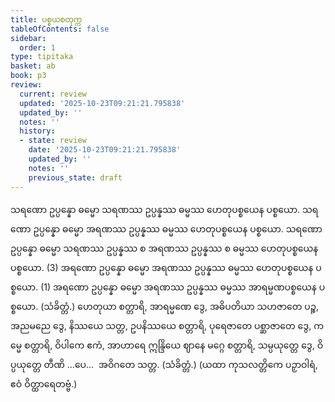 ```yaml
---
title: ပစ္စယစတုက္က
tableOfContents: false
sidebar:
  order: 1
type: tipitaka
basket: ab
book: p3
review:
  current: review
  updated: '2025-10-23T09:21:21.795838'
  updated_by: ''
  notes: ''
  history:
  - state: review
    date: '2025-10-23T09:21:21.795838'
    updated_by: ''
    notes: ''
    previous_state: draft
---
```



<ReviewStatus review={frontmatter.review} showDetails={true} />

<HypothesisAnnotation frontmatter={frontmatter} />

<DynamicBreadcrumb />

<Division number="58" book="p3" e="ch" v="39" p="461">

<Paragraph number="2724" book="p3">
သရဏော ဥပ္ပန္နော ဓမ္မော သရဏဿ ဥပ္ပန္နဿ ဓမ္မဿ ဟေတုပစ္စယေန ပစ္စယော. သရဏော ဥပ္ပန္နော ဓမ္မော အရဏဿ ဥပ္ပန္နဿ ဓမ္မဿ ဟေတုပစ္စယေန ပစ္စယော. သရဏော ဥပ္ပန္နော ဓမ္မော သရဏဿ ဥပ္ပန္နဿ စ အရဏဿ ဥပ္ပန္နဿ စ ဓမ္မဿ ဟေတုပစ္စယေန ပစ္စယော. (3)
</Paragraph>

<Paragraph number="2725" book="p3">
အရဏော ဥပ္ပန္နော ဓမ္မော အရဏဿ ဥပ္ပန္နဿ ဓမ္မဿ ဟေတုပစ္စယေန ပစ္စယော. (1)
</Paragraph>

<Paragraph number="2726" book="p3">
အရဏော ဥပ္ပန္နော ဓမ္မော အရဏဿ ဥပ္ပန္နဿ ဓမ္မဿ အာရမ္မဏပစ္စယေန ပစ္စယော. (သံခိတ္တံ.)
</Paragraph>

</Division>
<Division number="59" book="p3" e="ch" v="39" p="461">

<Paragraph number="2727" book="p3">
ဟေတုယာ စတ္တာရိ, အာရမ္မဏေ ဒွေ, အဓိပတိယာ သဟဇာတေ ပဉ္စ, အညမညေ ဒွေ, နိဿယေ သတ္တ, ဥပနိဿယေ စတ္တာရိ, ပုရေဇာတေ ပစ္ဆာဇာတေ ဒွေ, ကမ္မေ စတ္တာရိ, ဝိပါကေ ဧကံ, အာဟာရေ ဣန္ဒြိယေ ဈာနေ မဂ္ဂေ စတ္တာရိ, သမ္ပယုတ္တေ ဒွေ, ဝိပ္ပယုတ္တေ တီဏိ …ပေ…  အဝိဂတေ သတ္တ. (သံခိတ္တံ.) (ယထာ ကုသလတ္တိကေ ပဉှာဝါရံ, ဧဝံ ဝိတ္ထာရေတဗ္ဗံ.)
</Paragraph>
</Division>